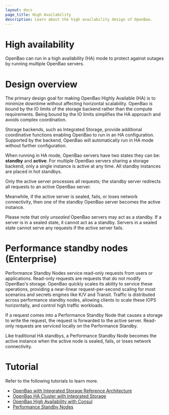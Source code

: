 ```yaml
---
layout: docs
page_title: High Availability
description: Learn about the high availability design of OpenBao.
---
```


# High availability

OpenBao can run in a high availability (HA) mode to protect against outages by running multiple OpenBao servers.


# Design overview

The primary design goal for making OpenBao Highly Available (HA) is to
minimize downtime without affecting horizontal scalability. OpenBao is
bound by the IO limits of the storage backend rather than the compute
requirements. Being bound by the IO limits simplifies the HA approach and avoids complex
coordination.

Storage backends, such as Integrated Storage, provide additional coordinative
functions enabling OpenBao to run in an HA configuration. Supported
by the backend, OpenBao will automatically run in HA mode without further
configuration.

When running in HA mode, OpenBao servers have two states they
can be: **standby** and **active**. For multiple OpenBao servers sharing a storage
backend, only a single instance is active at any time. All standby instances are placed in hot standbys.

Only the active server processes all requests; the standby server redirects all requests to an active OpenBao server.

Meanwhile, if the active server is sealed, fails, or loses network connectivity,
then one of the standby OpenBao server becomes the active instance.

Please note that only _unsealed_ OpenBao servers may act as a standby.
If a server is in a sealed state, it cannot act as a standby. Servers in a sealed state cannot
 serve any requests if the active server fails.

# Performance standby nodes (Enterprise)

Performance Standby Nodes service read-only requests from users or applications.
Read-only requests are requests that do not modify OpenBao's storage. OpenBao quickly scales its ability to service these operations,
providing a near-linear request-per-second scaling for most scenarios and secrets engines like K/V and Transit. Traffic is distributed across performance standby nodes, allowing clients to scale these IOPS horizontally, and control high traffic workloads.

If a request comes into a Performance Standby Node that causes a storage to write
the request, the request is forwarded to the active server. Read-only requests are serviced locally on the Performance Standby.

Like traditional HA standbys, a Performance Standby Node becomes the active instance when the active node is sealed, fails, or loses
network connectivity.

# Tutorial 

Refer to the following tutorials to learn more.

- [OpenBao with Integrated Storage Reference Architecture](/vault/tutorials/day-one-raft/raft-reference-architecture)
- [OpenBao HA Cluster with Integrated Storage](/vault/tutorials/raft/raft-storage)
- [OpenBao High Availability with Consul](/vault/tutorials/day-one-consul/ha-with-consul)
- [Performance Standby Nodes](/vault/tutorials/enterprise/performance-standbys)

